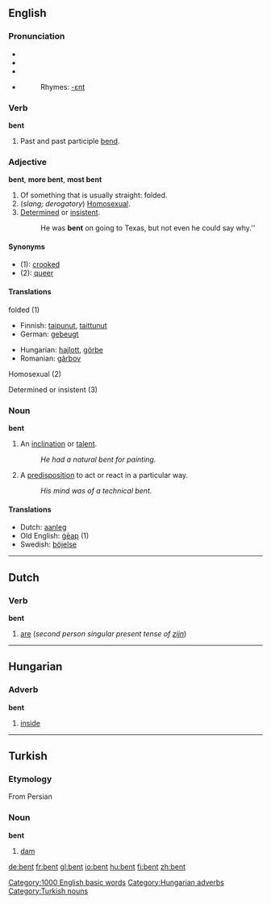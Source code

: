 ==English==
===Pronunciation===
*{{AHD|/bĕnt/}}
*{{IPA|/bent/}}
*{{SAMPA|/bent/}}
*{{audio|en-us-bent.ogg|Audio (US)}}
*:Rhymes: [[Rhymes:English:-ɛnt|-ɛnt]]

===Verb===
'''bent'''

# Past and past participle [[bend]].

===Adjective===
'''bent''', '''more bent''', '''most bent'''

#Of something that is usually straight: folded.
#(''slang; derogatory'') [[Homosexual]].
#[[determined|Determined]] or [[insistent]].
#:He was '''bent''' on going to Texas, but not even he could say why.''

====Synonyms====
*(1): [[crooked]]
*(2): [[queer]]

====Translations====
;folded (1)
{{top}}
*Finnish: [[taipunut]], [[taittunut]]
*German: [[gebeugt]]
{{mid}}
*Hungarian: [[hajlott]], [[görbe]]
*Romanian: [[gârbov]]
{{bottom}}

;Homosexual (2)
{{top}}
{{mid}}
{{bottom}}

;Determined or insistent (3)
{{top}}
{{mid}}
{{bottom}}

===Noun===
'''bent'''

#An [[inclination]] or [[talent]].
#: ''He had a natural bent for painting.''
#A [[predisposition]] to act or react in a particular way.
#: ''His mind was of a technical bent.''

====Translations====
*Dutch: [[aanleg]] {{m}}
*Old English: [[geap|ġēap]] (1)
*Swedish: [[böjelse]]


----

==Dutch==
===Verb===
'''bent'''

#[[are]] (''second person singular present tense of [[zijn]]'')


----

==Hungarian==

===Adverb===
'''bent'''

# [[inside]]


----

==Turkish==
===Etymology===
From Persian
===Noun===
'''bent'''

# [[dam]]

[[Category:1000 English basic words]]
[[Category:Hungarian adverbs]]
[[Category:Turkish nouns]]

[[de:bent]]
[[fr:bent]]
[[gl:bent]]
[[io:bent]]
[[hu:bent]]
[[fi:bent]]
[[zh:bent]]